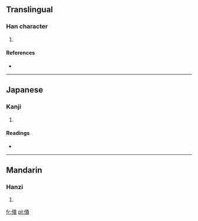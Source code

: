 ==Translingual==

===Han character===
{{Han char|rn=9|rad=人|as=12|sn=14|four=2528<sub>6</sub>|canj=人中一金 (OLMC)}}

# {{defn|Han|sort=人12}}

====References====
* {{Han ref|kx=0116.140|dkj=01090|dj=0247.260|hdz=10219.050|uh=50D3|ud=20691|bh=E0F9|bd=57593}}

----

==Japanese==

===Kanji===
{{ja-kanji|grade=|rs=人12}}

# {{defn|Japanese|sort=人12}}

====Readings====
* {{ja-readings|on=[[たい]] (tai), [[で]] (de), [[かい]] (kai), [[え]] (e), [[て]] (te)|kun=[[ならう]] (narau), [[みやびやか]] (miyabiyaka), [[したがう]] (shitagau)}}

----

==Mandarin==

===Hanzi===
{{cmn-hanzi|pin=[[tuǐ]] ([[tui3]])|wg=t'ui<sup>3</sup>}}

# {{defn|Mandarin|sort=人12}}

[[fr:僓]]
[[pl:僓]]